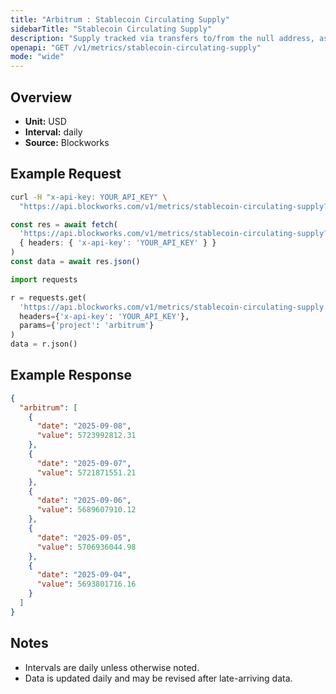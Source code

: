 ```yaml
---
title: "Arbitrum : Stablecoin Circulating Supply"
sidebarTitle: "Stablecoin Circulating Supply"
description: "Supply tracked via transfers to/from the null address, as well as distinct issuance and redemption events for supported stablecoins. Circulating supply remove supply held in bridges, token treasuries, and known mint/burn addresses."
openapi: "GET /v1/metrics/stablecoin-circulating-supply"
mode: "wide"
---
```


## Overview

- **Unit:** USD
- **Interval:** daily
- **Source:** Blockworks

## Example Request

<CodeGroup>

```bash cURL
curl -H "x-api-key: YOUR_API_KEY" \
  "https://api.blockworks.com/v1/metrics/stablecoin-circulating-supply?project=arbitrum"
```

```typescript TypeScript
const res = await fetch(
  'https://api.blockworks.com/v1/metrics/stablecoin-circulating-supply?project=arbitrum',
  { headers: { 'x-api-key': 'YOUR_API_KEY' } }
)
const data = await res.json()
```

```python Python
import requests

r = requests.get(
  'https://api.blockworks.com/v1/metrics/stablecoin-circulating-supply',
  headers={'x-api-key': 'YOUR_API_KEY'},
  params={'project': 'arbitrum'}
)
data = r.json()
```

</CodeGroup>

## Example Response

```json
{
  "arbitrum": [
    {
      "date": "2025-09-08",
      "value": 5723992812.31
    },
    {
      "date": "2025-09-07",
      "value": 5721871551.21
    },
    {
      "date": "2025-09-06",
      "value": 5689607910.12
    },
    {
      "date": "2025-09-05",
      "value": 5706936044.98
    },
    {
      "date": "2025-09-04",
      "value": 5693801716.16
    }
  ]
}
```

## Notes
- Intervals are daily unless otherwise noted.
- Data is updated daily and may be revised after late-arriving data.
